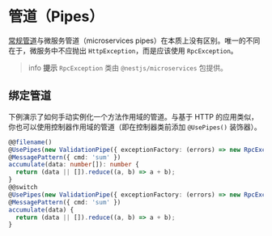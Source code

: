 # 管道（Pipes）

[常规管道](/pipes)与微服务管道（microservices pipes）在本质上没有区别。唯一的不同在于，微服务中不应抛出 `HttpException`，而是应该使用 `RpcException`。

> info **提示** `RpcException` 类由 `@nestjs/microservices` 包提供。

## 绑定管道

下例演示了如何手动实例化一个方法作用域的管道。与基于 HTTP 的应用类似，你也可以使用控制器作用域的管道（即在控制器类前添加 `@UsePipes()` 装饰器）。

```ts
@@filename()
@UsePipes(new ValidationPipe({ exceptionFactory: (errors) => new RpcException(errors) }))
@MessagePattern({ cmd: 'sum' })
accumulate(data: number[]): number {
  return (data || []).reduce((a, b) => a + b);
}
@@switch
@UsePipes(new ValidationPipe({ exceptionFactory: (errors) => new RpcException(errors) }))
@MessagePattern({ cmd: 'sum' })
accumulate(data) {
  return (data || []).reduce((a, b) => a + b);
}
```
